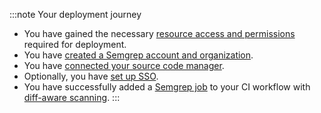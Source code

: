 :::note Your deployment journey
- You have gained the necessary [resource access and permissions](/deployment/checklist) required for deployment.
- You have [created a Semgrep account and organization](/deployment/create-account-and-orgs). 
- You have [connected your source code manager](/deployment/connect-scm).
- Optionally, you have [set up SSO](/deployment/sso).
- You have successfully added a [Semgrep job](/deployment/add-semgrep-to-ci) to your CI workflow with [diff-aware scanning](/deployment/customize-ci-jobs/#set-up-diff-aware-scans).
:::
